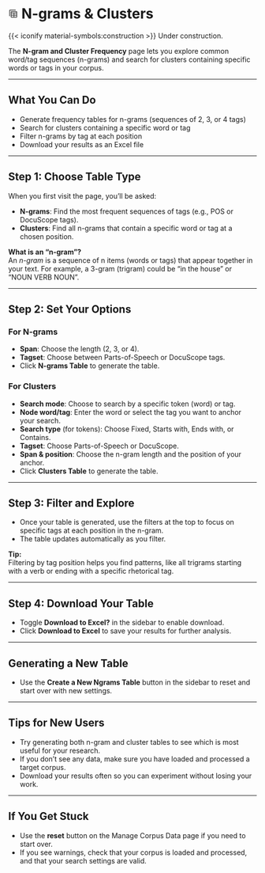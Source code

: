# <svg xmlns="http://www.w3.org/2000/svg" height="20px" viewBox="0 -960 960 960" width="20px" fill="#434343"><path d="M312-96q-33 0-52.5-19.5T240-168v-480q0-33 19.5-52.5T312-720h480q33 0 52.5 19.5T864-648v480q0 33-19.5 52.5T792-96H312Zm0-72h204v-132H312v132Zm276 0h204v-132H588v132ZM96-240v-552.45q0-32.55 19.5-52.05t52.05-19.5H720v72H168v552H96Zm216-132h204v-132H312v132Zm276 0h204v-132H588v132ZM312-576h480v-72H312v72Z"/></svg> N-grams & Clusters {.unnumbered}

{{< iconify material-symbols:construction >}} Under construction.

The **N-gram and Cluster Frequency** page lets you explore common word/tag sequences (n-grams) and search for clusters containing specific words or tags in your corpus.

---

## What You Can Do

- Generate frequency tables for n-grams (sequences of 2, 3, or 4 tags)
- Search for clusters containing a specific word or tag
- Filter n-grams by tag at each position
- Download your results as an Excel file

---

## Step 1: Choose Table Type

When you first visit the page, you’ll be asked:

- **N-grams**: Find the most frequent sequences of tags (e.g., POS or DocuScope tags).
- **Clusters**: Find all n-grams that contain a specific word or tag at a chosen position.

::: {.callout-important}
**What is an "n-gram"?**  
An *n-gram* is a sequence of n items (words or tags) that appear together in your text. For example, a 3-gram (trigram) could be "in the house" or "NOUN VERB NOUN".
:::

---

## Step 2: Set Your Options

### For N-grams

- **Span**: Choose the length (2, 3, or 4).
- **Tagset**: Choose between Parts-of-Speech or DocuScope tags.
- Click **N-grams Table** to generate the table.

### For Clusters

- **Search mode**: Choose to search by a specific token (word) or tag.
- **Node word/tag**: Enter the word or select the tag you want to anchor your search.
- **Search type** (for tokens): Choose Fixed, Starts with, Ends with, or Contains.
- **Tagset**: Choose Parts-of-Speech or DocuScope.
- **Span & position**: Choose the n-gram length and the position of your anchor.
- Click **Clusters Table** to generate the table.

---

## Step 3: Filter and Explore

- Once your table is generated, use the filters at the top to focus on specific tags at each position in the n-gram.
- The table updates automatically as you filter.

::: {.callout-tip}
**Tip:**  
Filtering by tag position helps you find patterns, like all trigrams starting with a verb or ending with a specific rhetorical tag.
:::

---

## Step 4: Download Your Table

- Toggle **Download to Excel?** in the sidebar to enable download.
- Click **Download to Excel** to save your results for further analysis.

---

## Generating a New Table

- Use the **Create a New Ngrams Table** button in the sidebar to reset and start over with new settings.

---

## Tips for New Users

::: {.callout-tip}
- Try generating both n-gram and cluster tables to see which is most useful for your research.
- If you don’t see any data, make sure you have loaded and processed a target corpus.
- Download your results often so you can experiment without losing your work.
:::

---

## If You Get Stuck

::: {.callout-important}
- Use the **reset** button on the Manage Corpus Data page if you need to start over.
- If you see warnings, check that your corpus is loaded and processed, and that your search settings are valid.
:::
